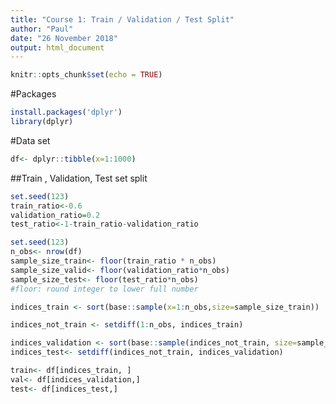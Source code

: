 ---
title: "Course 1: Train / Validation / Test Split"
author: "Paul"
date: "26 November 2018"
output: html_document
---

```{r setup, include=FALSE}
knitr::opts_chunk$set(echo = TRUE)
```

#Packages

```{r}
install.packages('dplyr')
library(dplyr)
```

#Data set

```{r}
df<- dplyr::tibble(x=1:1000)
```

##Train , Validation, Test set split

```{r}
set.seed(123)
train_ratio<-0.6
validation_ratio=0.2
test_ratio<-1-train_ratio-validation_ratio
```

```{r}
set.seed(123)
n_obs<- nrow(df)
sample_size_train<- floor(train_ratio * n_obs)
sample_size_valid<- floor(validation_ratio*n_obs)
sample_size_test<- floor(test_ratio*n_obs)
#floor: round integer to lower full number

indices_train <- sort(base::sample(x=1:n_obs,size=sample_size_train))

indices_not_train <- setdiff(1:n_obs, indices_train)

indices_validation <- sort(base::sample(indices_not_train, size=sample_size_valid))
indices_test<- setdiff(indices_not_train, indices_validation)

train<- df[indices_train, ]
val<- df[indices_validation,]
test<- df[indices_test,]
```

